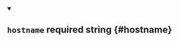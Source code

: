 
<details className="config-field" data-expandable="false" open>
<summary>

## `hostname` <span className="config-field-required" data-required="false">required</span> <span className="config-field-type">string</span> <span className="config-field-default"></span> <span className="config-field-enum"></span> {#hostname}



</summary>



</details>
